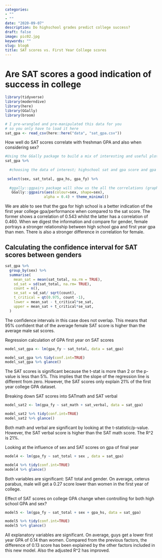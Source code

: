 ```yaml
---
categories:
- ""
- ""
date: "2020-09-07"
description: Do highschool grades predict college success?
draft: false
image: pic02.jpg
keywords: ""
slug: blog6
title: SAT scores vs. First Year College scores
---
```


# Are SAT scores a good indication of success in college

```r
library(tidyverse)
library(moderndive)
library(here)
library(GGally)
library(broom)

# I pre-wrangled and pre-manipulated this data for you
# so you only have to load it here
sat_gpa <- read_csv(here::here("data", "sat_gpa.csv"))
```


How well do SAT scores correlate with freshman GPA and also when considering sex? 

```r
#Using the GGally package to build a mix of interesting and useful plots and correlations 
sat_gpa %>% 
  
  #choosing the data of interest; highschool sat and gpa score and gpa of \nfirst year in college. We can also check the difference between men and women for the performance in the aforementioned areas. Hence, these variables are the one of interest.
  
 select(sex, sat_total, gpa_hs, gpa_fy) %>% 
  
  #ggally::ggpairs package will show us the all the correlations (graphically and numerically) between the data sets and the density plot as well
   GGally::ggpairs(aes(colour=sex, shape=sex),
                  alpha = 0.4) + theme_minimal()
```

We are able to see that the gpa for high school is a better indication of the first year college gpa/performance when compared to the sat score. The former shows a correlation of 0.543 whilst the latter has a correlation of 0.460. When we digest the information and compare for gender, female portrays a stronger relationship between high school gpa and first year gpa than men. There is also a stronger difference in correlation for female. 

## Calculating the confidence interval for SAT scores between genders

```r
sat_gpa %>% 
  group_by(sex) %>% 
  summarise(
    mean_sat = mean(sat_total, na.rm = TRUE),
    sd_sat = sd(sat_total, na.rm= TRUE),
    count = n(), 
    se_sat = sd_sat/ sqrt(count),
    t_critical = qt(0.975, count -1),
    lower = mean_sat - t_critical*se_sat,
    upper = mean_sat + t_critical*se_sat,
  )
```
The confidence intervals in this case does not overlap. This means that 95% confident that of the average female SAT score is higher than the average male sat scores.

Regression calculation of GPA first year on SAT scores

```r
model_sat_gpa <- lm(gpa_fy ~ sat_total, data = sat_gpa)

model_sat_gpa %>% tidy(conf.int=TRUE)
model_sat_gpa %>% glance()
```
The SAT scores is significant because the t-stat is more than 2 or the p-value is less than 5%. This implies that the slope of the regression line is different from zero. However, the SAT scores only explain 21% of the first year college GPA dataset.

Breaking down SAT scores into SATmath and SAT verbal

```r
model_sat2 <- lm(gpa_fy ~ sat_math + sat_verbal, data = sat_gpa)

model_sat2 %>% tidy(conf.int=TRUE)
model_sat2 %>% glance()
```
Both math and verbal are significant by looking at the t-statistic/p-value. However, the SAT verbal score is higher than the SAT math score. The R^2 is 21%.

Looking at the influence of sex and SAT scores on gpa of final year

```r
model4 <- lm(gpa_fy ~ sat_total + sex , data = sat_gpa)

model4 %>% tidy(conf.int=TRUE)
model4 %>% glance()
```
Both variables are significant: SAT total and gender. On average, ceterus parabus, male will get a 0.27 score lower than women in the first year of college.


Effect of SAT scores on college GPA change when controlling for both high school GPA and sex?

```r
model5 <- lm(gpa_fy ~ sat_total + sex + gpa_hs, data = sat_gpa)

model5 %>% tidy(conf.int=TRUE)
model5 %>% glance()
```
All explanatory variables are significant. On average, guys get a lower first year GPA of 0.14 than women. Compared from the previous factors, the difference of 0.13 score has been explained by the other factors included in this new model. Also the adjusted R^2 has improved. 











